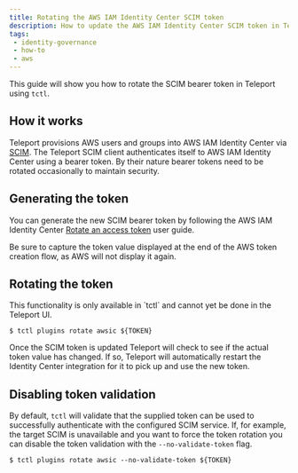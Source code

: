 ```yaml
---
title: Rotating the AWS IAM Identity Center SCIM token
description: How to update the AWS IAM Identity Center SCIM token in Teleport
tags:
 - identity-governance
 - how-to
 - aws
---
```


This guide will show you how to rotate the SCIM bearer token in Teleport using `tctl`. 

## How it works

Teleport provisions AWS users and groups into AWS IAM Identity Center via 
[SCIM](https://scim.org/). The Teleport SCIM client authenticates itself to AWS 
IAM Identity Center using a bearer token. By their nature bearer tokens need to be 
rotated occasionally to maintain security.

## Generating the token

You can generate the new SCIM bearer token by following the AWS IAM Identity Center
[Rotate an access token](https://docs.aws.amazon.com/singlesignon/latest/userguide/rotate-token.html)
user guide.

Be sure to capture the token value displayed at the end of the AWS token creation
flow, as AWS will not display it again.

## Rotating the token

<Admonition>
This functionality is only available in `tctl` and cannot yet be done in the Teleport UI.
</Admonition>

```shell
$ tctl plugins rotate awsic ${TOKEN}
```

Once the SCIM token is updated Teleport will check to see if the actual token
value has changed. If so, Teleport will automatically restart the Identity Center
integration for it to pick up and use the new token.

## Disabling token validation

By default, `tctl` will validate that the supplied token can be used to successfully
authenticate with the configured SCIM service. If, for example, the target SCIM
is unavailable and you want to force the token rotation you can disable the token
validation with the `--no-validate-token` flag. 

```shell
$ tctl plugins rotate awsic --no-validate-token ${TOKEN}
```